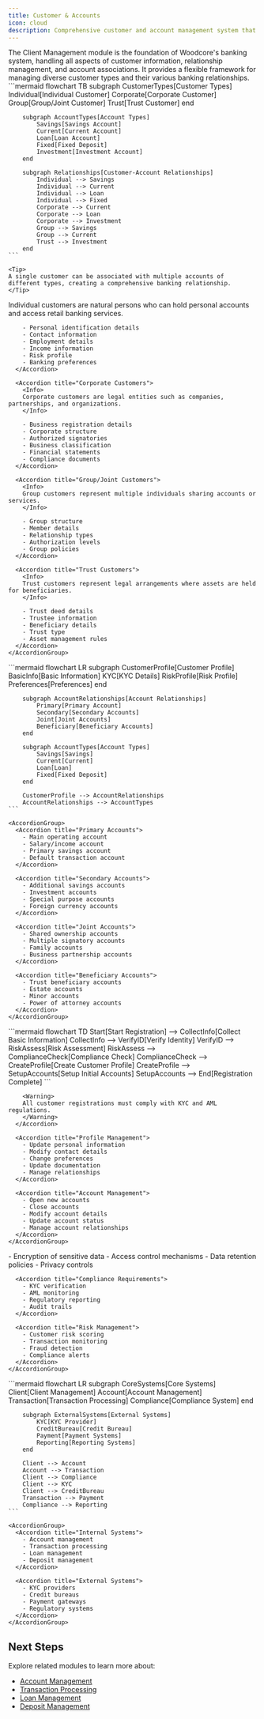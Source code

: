 ```yaml
---
title: Customer & Accounts
icon: cloud
description: Comprehensive customer and account management system that handles individual, corporate, and group relationships with flexible account associations.
---
```


<Note>
The Client Management module is the foundation of Woodcore's banking system, handling all aspects of customer information, relationship management, and account associations. It provides a flexible framework for managing diverse customer types and their various banking relationships.
</Note>

<AccordionGroup>
  <Accordion title="Customer Overview" defaultOpen={true}>
    ```mermaid
    flowchart TB
        subgraph CustomerTypes[Customer Types]
            Individual[Individual Customer]
            Corporate[Corporate Customer]
            Group[Group/Joint Customer]
            Trust[Trust Customer]
        end

        subgraph AccountTypes[Account Types]
            Savings[Savings Account]
            Current[Current Account]
            Loan[Loan Account]
            Fixed[Fixed Deposit]
            Investment[Investment Account]
        end

        subgraph Relationships[Customer-Account Relationships]
            Individual --> Savings
            Individual --> Current
            Individual --> Loan
            Individual --> Fixed
            Corporate --> Current
            Corporate --> Loan
            Corporate --> Investment
            Group --> Savings
            Group --> Current
            Trust --> Investment
        end
    ```

    <Tip>
    A single customer can be associated with multiple accounts of different types, creating a comprehensive banking relationship.
    </Tip>
  </Accordion>

  <Accordion title="Customer Types">
    <AccordionGroup>
      <Accordion title="Individual Customers" defaultOpen={true}>
        <Info>
        Individual customers are natural persons who can hold personal accounts and access retail banking services.
        </Info>

        - Personal identification details
        - Contact information
        - Employment details
        - Income information
        - Risk profile
        - Banking preferences
      </Accordion>

      <Accordion title="Corporate Customers">
        <Info>
        Corporate customers are legal entities such as companies, partnerships, and organizations.
        </Info>

        - Business registration details
        - Corporate structure
        - Authorized signatories
        - Business classification
        - Financial statements
        - Compliance documents
      </Accordion>

      <Accordion title="Group/Joint Customers">
        <Info>
        Group customers represent multiple individuals sharing accounts or services.
        </Info>

        - Group structure
        - Member details
        - Relationship types
        - Authorization levels
        - Group policies
      </Accordion>

      <Accordion title="Trust Customers">
        <Info>
        Trust customers represent legal arrangements where assets are held for beneficiaries.
        </Info>

        - Trust deed details
        - Trustee information
        - Beneficiary details
        - Trust type
        - Asset management rules
      </Accordion>
    </AccordionGroup>
  </Accordion>

  <Accordion title="Account Relationships">
    ```mermaid
    flowchart LR
        subgraph CustomerProfile[Customer Profile]
            BasicInfo[Basic Information]
            KYC[KYC Details]
            RiskProfile[Risk Profile]
            Preferences[Preferences]
        end

        subgraph AccountRelationships[Account Relationships]
            Primary[Primary Account]
            Secondary[Secondary Accounts]
            Joint[Joint Accounts]
            Beneficiary[Beneficiary Accounts]
        end

        subgraph AccountTypes[Account Types]
            Savings[Savings]
            Current[Current]
            Loan[Loan]
            Fixed[Fixed Deposit]
        end

        CustomerProfile --> AccountRelationships
        AccountRelationships --> AccountTypes
    ```

    <AccordionGroup>
      <Accordion title="Primary Accounts">
        - Main operating account
        - Salary/income account
        - Primary savings account
        - Default transaction account
      </Accordion>

      <Accordion title="Secondary Accounts">
        - Additional savings accounts
        - Investment accounts
        - Special purpose accounts
        - Foreign currency accounts
      </Accordion>

      <Accordion title="Joint Accounts">
        - Shared ownership accounts
        - Multiple signatory accounts
        - Family accounts
        - Business partnership accounts
      </Accordion>

      <Accordion title="Beneficiary Accounts">
        - Trust beneficiary accounts
        - Estate accounts
        - Minor accounts
        - Power of attorney accounts
      </Accordion>
    </AccordionGroup>
  </Accordion>

  <Accordion title="Customer Management">
    <AccordionGroup>
      <Accordion title="Registration Process">
        ```mermaid
        flowchart TD
            Start[Start Registration] --> CollectInfo[Collect Basic Information]
            CollectInfo --> VerifyID[Verify Identity]
            VerifyID --> RiskAssess[Risk Assessment]
            RiskAssess --> ComplianceCheck[Compliance Check]
            ComplianceCheck --> CreateProfile[Create Customer Profile]
            CreateProfile --> SetupAccounts[Setup Initial Accounts]
            SetupAccounts --> End[Registration Complete]
        ```

        <Warning>
        All customer registrations must comply with KYC and AML regulations.
        </Warning>
      </Accordion>

      <Accordion title="Profile Management">
        - Update personal information
        - Modify contact details
        - Change preferences
        - Update documentation
        - Manage relationships
      </Accordion>

      <Accordion title="Account Management">
        - Open new accounts
        - Close accounts
        - Modify account details
        - Update account status
        - Manage account relationships
      </Accordion>
    </AccordionGroup>
  </Accordion>

  <Accordion title="Security & Compliance">
    <AccordionGroup>
      <Accordion title="Data Protection">
        - Encryption of sensitive data
        - Access control mechanisms
        - Data retention policies
        - Privacy controls
      </Accordion>

      <Accordion title="Compliance Requirements">
        - KYC verification
        - AML monitoring
        - Regulatory reporting
        - Audit trails
      </Accordion>

      <Accordion title="Risk Management">
        - Customer risk scoring
        - Transaction monitoring
        - Fraud detection
        - Compliance alerts
      </Accordion>
    </AccordionGroup>
  </Accordion>

  <Accordion title="Integration Points">
    ```mermaid
    flowchart LR
        subgraph CoreSystems[Core Systems]
            Client[Client Management]
            Account[Account Management]
            Transaction[Transaction Processing]
            Compliance[Compliance System]
        end

        subgraph ExternalSystems[External Systems]
            KYC[KYC Provider]
            CreditBureau[Credit Bureau]
            Payment[Payment Systems]
            Reporting[Reporting Systems]
        end

        Client --> Account
        Account --> Transaction
        Client --> Compliance
        Client --> KYC
        Client --> CreditBureau
        Transaction --> Payment
        Compliance --> Reporting
    ```

    <AccordionGroup>
      <Accordion title="Internal Systems">
        - Account management
        - Transaction processing
        - Loan management
        - Deposit management
      </Accordion>

      <Accordion title="External Systems">
        - KYC providers
        - Credit bureaus
        - Payment gateways
        - Regulatory systems
      </Accordion>
    </AccordionGroup>
  </Accordion>
</AccordionGroup>

## Next Steps

Explore related modules to learn more about:
- [Account Management](/modules/core-banking/accounts)
- [Transaction Processing](/modules/core-banking/transactions)
- [Loan Management](/modules/core-banking/loans)
- [Deposit Management](/modules/core-banking/deposits)
